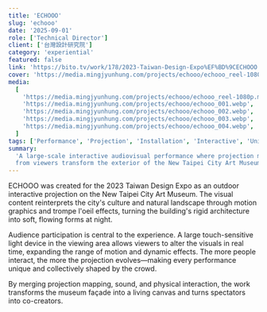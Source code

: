 ```yaml
---
title: 'ECHOOO'
slug: 'echooo'
date: '2025-09-01'
role: ['Technical Director']
client: ['台灣設計研究院']
category: 'experiential'
featured: false
link: 'https://bito.tv/work/178/2023-Taiwan-Design-Expo%EF%BD%9CECHOOO'
cover: 'https://media.mingjyunhung.com/projects/echooo/echooo_reel-1080p.mp4'
media:
  [
    'https://media.mingjyunhung.com/projects/echooo/echooo_reel-1080p.mp4',
    'https://media.mingjyunhung.com/projects/echooo/echooo_001.webp',
    'https://media.mingjyunhung.com/projects/echooo/echooo_002.webp',
    'https://media.mingjyunhung.com/projects/echooo/echooo_003.webp',
    'https://media.mingjyunhung.com/projects/echooo/echooo_004.webp',
  ]
tags: ['Performance', 'Projection', 'Installation', 'Interactive', 'Unity']
summary:
  'A large-scale interactive audiovisual performance where projection mapping and real-time input
  from viewers transform the exterior of the New Taipei City Art Museum.'
---
```


ECHOOO was created for the 2023 Taiwan Design Expo as an outdoor interactive projection on the New
Taipei City Art Museum. The visual content reinterprets the city's culture and natural landscape
through motion graphics and trompe l'oeil effects, turning the building's rigid architecture into
soft, flowing forms at night.

Audience participation is central to the experience. A large touch-sensitive light device in the
viewing area allows viewers to alter the visuals in real time, expanding the range of motion and
dynamic effects. The more people interact, the more the projection evolves—making every performance
unique and collectively shaped by the crowd.

By merging projection mapping, sound, and physical interaction, the work transforms the museum
façade into a living canvas and turns spectators into co-creators.
